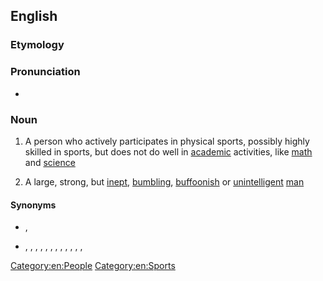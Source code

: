 ==English==

===Etymology===
{{compound|en|muscle|brain}}

===Pronunciation===
* {{audio|en|En-au-musclebrain.ogg|Audio (AU)}}

===Noun===
{{en-noun}}

# {{lb|en|US}} A person who actively participates in physical sports, possibly highly skilled in sports, but does not do well in [[academic]] activities, like [[math]] and [[science]]
# {{lb|en|US|slang|pejorative}} A large, strong, but [[inept]], [[bumbling]], [[buffoon]]ish or [[unintelligent]] [[man]]

====Synonyms====
* {{sense|participant in physical sports}} {{l|en|athlete}}, {{l|en|jock}}
* {{sense|idiot}} {{l|en|bruiser}}, {{l|en|dumbbell}}, {{l|en|moron}}, {{l|en|buffoon}}, {{l|en|dimwit}}, {{l|en|pinhead}}, {{l|en|meathead}}, {{l|en|birdbrain}}, {{l|en|peabrain}}, {{l|en|goon}}, {{l|en|dummy}}, {{l|en|dipstick}}, {{l|en|idiot}}

[[Category:en:People]]
[[Category:en:Sports]]